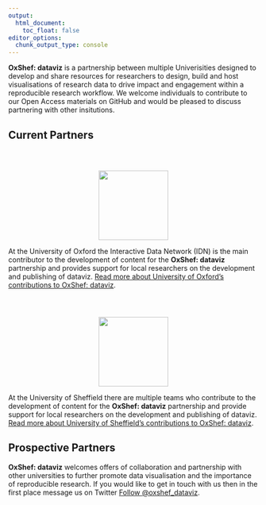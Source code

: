 ```yaml
---
output:
  html_document:
    toc_float: false
editor_options: 
  chunk_output_type: console
---
```


**OxShef: dataviz** is a partnership between multiple Univerisities designed to develop and share resources for researchers to design, build and host visualisations of research data to drive impact and engagement within a reproducible research workflow. We welcome individuals to contribute to our Open Access materials on GitHub and would be pleased to discuss partnering with other insitutions.

## Current Partners

<div class="row align-items-center">

<div class="col-md-6">

<center><img style="height:140px;margin-top:42px" src="images/logo_university-of-oxford_web.png"/></center>

At the University of Oxford the Interactive Data Network (IDN) is the main contributor to the development of content for the **OxShef: dataviz** partnership and provides support for local researchers on the development and publishing of dataviz. [Read more about University of Oxford's contributions to OxShef: dataviz](partners_university-of-oxford.html).

</div>

<div class="col-md-6">

<center><img style="height:140px;margin-top:42px" src="images/logo_university-of-sheffield_web.png"/></center>

At the University of Sheffield there are multiple teams who contribute to the development of content for the **OxShef: dataviz** partnership and provide support for local researchers on the development and publishing of dataviz. [Read more about University of Sheffield's contributions to OxShef: dataviz](partners_university-of-sheffield.html).

</div>

</div>

## Prospective Partners

**OxShef: dataviz** welcomes offers of collaboration and partnership with other universities to further promote data visualisation and the importance of reproducible research. If you would like to get in touch with us then in the first place message us on Twitter <a class="twitter-follow-button" href="https://twitter.com/oxshef_dataviz" data-show-count="false">Follow @oxshef_dataviz</a>.

<script async src="https://platform.twitter.com/widgets.js" charset="utf-8"></script>

